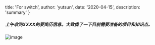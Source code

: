 
  title: 'For switch',
  author: 'yutsun',
  date: '2020-04-15',
  description: 'summary'
}


<!-- content starts here -->

##### 上午收到XXXX的要简历信息。大致拢了一下目前需要准备的项目和知识点。


![image](/static/image.png)


